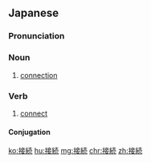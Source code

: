 ==Japanese==
{{ja-kanjitab|せつ|ぞく|yomi=on}}

===Pronunciation===
{{ja-pron|せつぞく|y=on}}

===Noun===
{{ja-noun|せつぞく}}

# [[connection]]

===Verb===
{{ja-verb-suru|tr=both|せつぞく}}

# [[connect]]

====Conjugation====
{{ja-suru|せつぞく}}

[[ko:接続]]
[[hu:接続]]
[[mg:接続]]
[[chr:接続]]
[[zh:接続]]